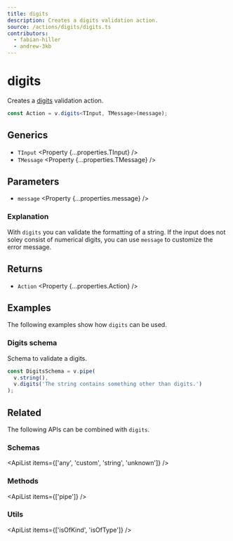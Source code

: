 ```yaml
---
title: digits
description: Creates a digits validation action.
source: /actions/digits/digits.ts
contributors:
  - fabian-hiller
  - andrew-3kb
---
```



# digits

Creates a [digits](https://en.wikipedia.org/wiki/Numerical_digit) validation action.

```ts
const Action = v.digits<TInput, TMessage>(message);
```

## Generics

- `TInput` <Property {...properties.TInput} />
- `TMessage` <Property {...properties.TMessage} />

## Parameters

- `message` <Property {...properties.message} />

### Explanation

With `digits` you can validate the formatting of a string. If the input does not soley consist of numerical digits, you can use `message` to customize the error message.

## Returns

- `Action` <Property {...properties.Action} />

## Examples

The following examples show how `digits` can be used.

### Digits schema

Schema to validate a digits.

```ts
const DigitsSchema = v.pipe(
  v.string(),
  v.digits('The string contains something other than digits.')
);
```

## Related

The following APIs can be combined with `digits`.

### Schemas

<ApiList items={['any', 'custom', 'string', 'unknown']} />

### Methods

<ApiList items={['pipe']} />

### Utils

<ApiList items={['isOfKind', 'isOfType']} />
